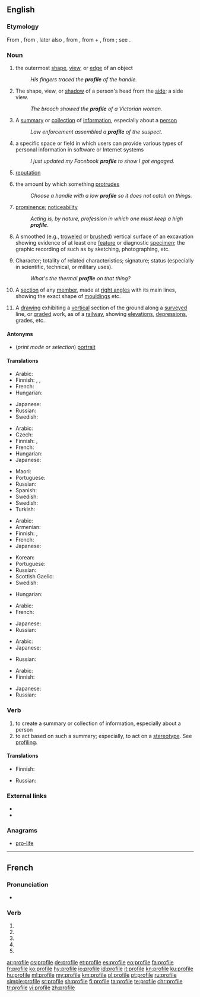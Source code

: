 {{also|profilé}}
==English==
{{wikipedia}}

===Etymology===
From {{etyl|fr|en}} {{term|profil||a profile|lang=fr}}, from {{etyl|it|en}} {{term|profilo||a border|lang=it}}, later also {{term|proffilo||a side-face, profile}}, from {{term|pro-|lang=it}}, from {{etyl|la|en}} {{term|pro||before|lang=la}} + {{term|filo||lang=it|a line, stroke, thread}}, from {{etyl|la|en}} {{term|filum||a thread|lang=la}}; see {{term|file}}.
<!--

===Pronunciation===
* {{IPA|/profaɪlə/}}-->

===Noun===
{{en-noun|~|profiles}}

# {{context|countable|lang=en}} the outermost [[shape]], [[view]], or [[edge]] of an object
#: ''His fingers traced the '''profile''' of the handle.''
# {{context|countable|lang=en}} The shape, view, or [[shadow]] of a person's head from the [[side]]; a side view.
#: ''The brooch showed the '''profile''' of a Victorian woman.''
# {{context|countable|lang=en}} A [[summary]] or [[collection]] of [[information]], especially about a [[person]]
#: ''Law enforcement assembled a '''profile''' of the suspect.''
# {{context|countable|lang=en}} a specific space or field in which users can provide various types of personal information in software or Internet systems
#: ''I just updated my Facebook '''profile''' to show I got engaged.''
# {{context|uncountable|lang=en}} [[reputation]]
# {{context|uncountable|lang=en}} the amount by which something [[protrude]]s
#: ''Choose a handle with a low '''profile''' so it does not catch on things.''
# {{context|uncountable|lang=en}} [[prominence]]; [[noticeability]]
#: ''Acting is, by nature, profession in which one must keep a high '''profile'''.''
# {{context|archaeology|lang=en}} A smoothed (e.g., [[troweled]] or [[brushed]]) vertical surface of an excavation showing evidence of at least one [[feature]] or diagnostic [[specimen]]; the graphic recording of such as by sketching, photographing, etc.
# Character; totality of related characteristics; signature; status (especially in scientific, technical, or military uses).
#: ''What's the thermal '''profile''' on that thing?''
# {{context|architecture|lang=en}} A [[section]] of any [[member]], made at [[right angle]]s with its main lines, showing the exact shape of [[moulding]]s etc.
# {{context|civil engineering|lang=en}} A [[drawing]] exhibiting a [[vertical]] section of the ground along a [[survey]]ed line, or [[grade]]d work, as of a [[railway]], showing [[elevation]]s, [[depression]]s, grades, etc.

====Antonyms====
* (''print mode or selection'') [[portrait]]

====Translations====
{{trans-top|the outermost shape, view, or edge of an object}}
* Arabic: {{t+|ar|حد|alt=الحدود الخارجية}}
* Finnish: {{t+|fi|profiili}}, {{t|fi|ääriviivat|p}}, {{t+|fi|siluetti}}
* French: {{t+|fr|contour|m}}
* Hungarian: {{t+|hu|körvonal}}
{{trans-mid}}
* Japanese: {{t+|ja|輪郭|tr=rinkaku|sc=Jpan}}
* Russian: {{t+|ru|про́филь|m}}
* Swedish: {{t+|sv|profil|c}}
{{trans-bottom}}

{{trans-top|the shape, view, or shadow of a person's head from the side}}
* Arabic: {{t+|ar|صورة|alt=صورة جانبية}}
* Czech: {{t|cs|profil|m}}
* Finnish: {{t+|fi|profiili}}, {{t|fi|sivukuva}}
* French: {{t+|fr|profil|m}}
* Hungarian: {{t+|hu|profil}}
* Japanese: {{t|ja|横顔|tr=yokogao|sc=Jpan}}
{{trans-mid}}
* Maori: {{t|mi|topenga}}
* Portuguese: {{t+|pt|perfil|m}}
* Russian: {{t+|ru|про́филь|m}}
* Spanish: {{t+|es|perfil|m}}
* Swedish: {{t+|sv|profil|c}}
* Swedish: {{t+|sv|profil|c}}
* Turkish: {{t+|tr|profil}}
{{trans-bottom}}

{{trans-top|a summary or collection of information, especially about a person}}
* Arabic: {{t|ar|سيرة}}
* Armenian: {{t|hy|հատկագիր|sc=Armn}}
* Finnish: {{t+|fi|profiili}}, {{t|fi|henkilökuva}}
* French: {{t+|fr|profil|m}}
* Japanese: {{t|ja|プロフィール|tr=profīru|sc=Jpan}}
{{trans-mid}}
* Korean: {{t+|ko|약력|sc=Kore}}
* Portuguese: {{t+|pt|perfil|m}}
* Russian: {{t+|ru|про́филь|m}}
* Scottish Gaelic: {{t|gd|iomradh|m}}
* Swedish: {{t+|sv|profil|c}}
{{trans-bottom}}

{{trans-top|a space with personal information in software or Internet systems}}
* Hungarian: {{t+|hu|profil}}
{{trans-mid}}
{{trans-bottom}}

{{trans-top|reputation}}
* Arabic: {{t|ar|سمعة}}
* French: {{t+|fr|réputation|f}}
{{trans-mid}}
* Japanese: {{t|ja|評判|tr=hyōban|sc=Jpan}}
* Russian: {{t+|ru|про́филь|m}}
{{trans-bottom}}

{{trans-top|the amount by which something protrudes}}
* Arabic: {{t|ar|بروز}}
* Japanese: {{t|ja|プロファイル|tr=purofairu|sc=Jpan}}
{{trans-mid}}
* Russian: {{t+|ru|про́филь|m}}
{{trans-bottom}}

{{trans-top|prominence; noticeability}}
* Arabic: {{t|ar|شهرة}}
* Finnish: {{t+|fi|profiili}}
{{trans-mid}}
* Japanese: {{t|ja|注目度|tr=chūmokudo|sc=Jpan}}
* Russian: {{t+|ru|про́филь|m}}
{{trans-bottom}}

===Verb===
{{en-verb|profil}}

# to create a summary or collection of information, especially about a person
# to act based on such a summary; especially, to act on a [[stereotype]].  See [[profiling]].

====Translations====
{{trans-top|to create a summary or collection of information}}
* Finnish: {{t|fi|profiloida}}
{{trans-mid}}
{{trans-bottom}}

{{trans-top|to act based on such a summary; especially, to act on a stereotype}}
* Russian: {{t+|ru|профили́ровать|impf|pf|sc=Cyrl}}
{{trans-mid}}
{{trans-bottom}}

===External links===
* {{R:Webster 1913}}
* {{R:Century 1911}}

===Anagrams===
* [[pro-life#English|pro-life]]

----

==French==

===Pronunciation===
* {{IPA|lang=fr|/pʁɔ.fil/}}

===Verb===
{{fr-verb-form}}

# {{inflection of|profiler||1|s|pres|indc|lang=fr}}
# {{inflection of|profiler||3|s|pres|indc|lang=fr}}
# {{inflection of|profiler||1|s|pres|subj|lang=fr}}
# {{inflection of|profiler||1|s|pres|subj|lang=fr}}
# {{inflection of|profiler||2|s|impr|lang=fr}}

[[ar:profile]]
[[cs:profile]]
[[de:profile]]
[[et:profile]]
[[es:profile]]
[[eo:profile]]
[[fa:profile]]
[[fr:profile]]
[[ko:profile]]
[[hy:profile]]
[[io:profile]]
[[id:profile]]
[[it:profile]]
[[kn:profile]]
[[ku:profile]]
[[hu:profile]]
[[ml:profile]]
[[my:profile]]
[[km:profile]]
[[pl:profile]]
[[pt:profile]]
[[ru:profile]]
[[simple:profile]]
[[sr:profile]]
[[sh:profile]]
[[fi:profile]]
[[ta:profile]]
[[te:profile]]
[[chr:profile]]
[[tr:profile]]
[[vi:profile]]
[[zh:profile]]